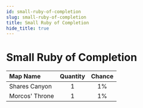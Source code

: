 ```yaml
---
id: small-ruby-of-completion
slug: small-ruby-of-completion
title: Small Ruby of Completion
hide_title: true
---
```



# <ItemIcon iconId="2601" height="32"/> Small Ruby of Completion
|Map Name|Quantity|Chance|
|:--|:-:|:-:|
|Shares Canyon|1|1%|
|Morcos' Throne|1|1%|

